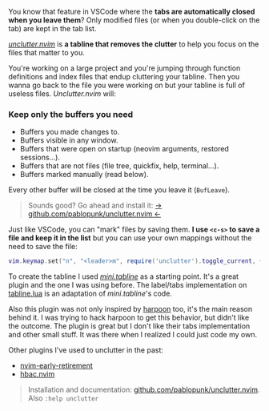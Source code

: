 
You know that feature in VSCode where the **tabs are automatically closed when you leave them**? Only modified files (or when you double-click on the tab) are kept in the tab list.

[*unclutter.nvim*](https://github.com/pablopunk/unclutter.nvim) is **a tabline that removes the clutter** to help you focus on the files that matter to you.

You're working on a large project and you're jumping through function definitions and index files that endup cluttering your tabline. Then you wanna go back to the file you were working on but your tabline is full of useless files. *Unclutter.nvim* will:

### Keep only the buffers you need

- Buffers you made changes to.
- Buffers visible in any window.
- Buffers that were open on startup (neovim arguments, restored sessions...).
- Buffers that are not files (file tree, quickfix, help, terminal...).
- Buffers marked manually (read below).

Every other buffer will be closed at the time you leave it (`BufLeave`).

> Sounds good? Go ahead and install it: [-\> github.com/pablopunk/unclutter.nvim \<-](https://github.com/pablopunk/unclutter.nvim)

Just like VSCode, you can "mark" files by saving them. **I use `<c-s>` to save a file and keep it in the list** but you can use your own mappings without the need to save the file:

```lua
vim.keymap.set("n", "<leader>m", require('unclutter').toggle_current, { noremap = true })
```

To create the tabline I used [*mini.tabline*](https://github.com/echasnovski/mini.tabline/) as a starting point. It's a great plugin and the one I was using before. The label/tabs implementation on [tabline.lua](https://github.com/pablopunk/unclutter.nvim/tree/main/lua/unclutter/tabline.lua) is an adaptation of *mini.tabline*'s code.

Also this plugin was not only inspired by [harpoon](https://github.com/ThePrimeagen/harpoon) too, it's the main reason behind it. I was trying to hack harpoon to get this behavior, but didn't like the outcome. The plugin is great but I don't like their tabs implementation and other small stuff. It was there when I realized I could just code my own.

Other plugins I've used to unclutter in the past:

* [nvim-early-retirement](https://github.com/chrisgrieser/nvim-early-retirement)
* [hbac.nvim](https://github.com/axkirillov/hbac.nvim)

> Installation and documentation: [github.com/pablopunk/unclutter.nvim](https://github.com/pablopunk/unclutter.nvim). Also `:help unclutter`
